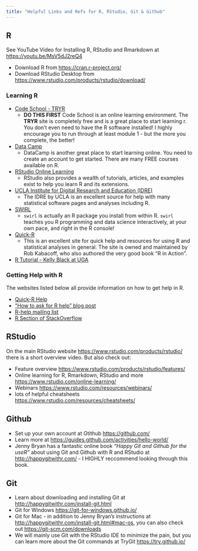 ```yaml
---
title: "Helpful Links and Refs for R, RStudio, Git & Github"
---
```


## R

See YouTube Video for Installing R, RStudio and Rmarkdown at [https://youtu.be/MsV5dJ2reQ4](https://youtu.be/MsV5dJ2reQ4)

* Download R from [https://cran.r-project.org/](https://cran.r-project.org/)
* Download RStudio Desktop from [https://www.rstudio.com/products/rstudio/download/](https://www.rstudio.com/products/rstudio/download/)


### Learning R

* [Code School - TRYR](http://tryr.codeschool.com/)
    + **DO THIS FIRST** Code School is an online learning environment. The **TRYR** site is completely free and is a great place to start learning r. You don't even need to have the R software installed! I highly encourage you to run through at least module 1 - but the more you complete, the better!
* [Data Camp](https://www.datacamp.com/)
    + DataCamp is another great place to start learning online. You need to create an account to get started. There are many FREE courses available on R.
* [RStudio Online Learning](https://www.rstudio.com/resources/training/online-learning/)
    + RStudio also provides a wealth of tutorials, articles, and examples exist to help you learn R and its extensions.
* [UCLA Institute for Digital Research and Education (IDRE)](http://www.ats.ucla.edu/stat/r/)
    + The IDRE by UCLA is an excellent source for help with many statistical software pages and analyses including R.
* [SWIRL](http://swirlstats.com/)
    + `swirl` is actually an R package you install from within R. `swirl` teaches you R programming and data science interactively, at your own pace, and right in the R console!
* [Quick-R](http://www.statmethods.net/index.html)
    + This is an excellent site for quick help and resources for using R and statistical analyses in general. The site is owned and maintained by Rob Kabacoff, who also authored the very good book "R in Action".
* [R Tutorial - Kelly Black at UGA](http://www.cyclismo.org/tutorial/R/)

### Getting Help with R

The websites listed below all provide information on how to get help in R.

* [Quick-R Help](http://www.statmethods.net/interface/help.html)
* ["How to ask for R help" blog post](http://blog.revolutionanalytics.com/2014/01/how-to-ask-for-r-help.html)
* [R-help mailing list](https://stat.ethz.ch/mailman/listinfo/r-help)
* [R Section of StackOverflow](http://stackoverflow.com/questions/tagged/r)
 
## RStudio

On the main RStudio website [https://www.rstudio.com/products/rstudio/](https://www.rstudio.com/products/rstudio/) there is a short overview video. But also check out:

* Feature overview [https://www.rstudio.com/products/rstudio/features/](https://www.rstudio.com/products/rstudio/features/)
* Online learning for R, Rmarkdown, RStudio and more [https://www.rstudio.com/online-learning/](https://www.rstudio.com/online-learning/)
* Webinars [https://www.rstudio.com/resources/webinars/](https://www.rstudio.com/resources/webinars/)
* lots of helpful cheatsheets [https://www.rstudio.com/resources/cheatsheets/](https://www.rstudio.com/resources/cheatsheets/)

## Github

* Set up your own account at Gtithub [https://github.com/](https://github.com/)
* Learn more at [https://guides.github.com/activities/hello-world/](https://guides.github.com/activities/hello-world/)
* Jenny Bryan has a fantastic online book _"Happy Git and Github for the useR"_ about using Git and Github with R and RStudio at [http://happygitwithr.com/](http://happygitwithr.com/) - I HIGHLY reccommend looking through this book.

## Git

* Learn about downloading and installing Git at [http://happygitwithr.com/install-git.html](http://happygitwithr.com/install-git.html)
* Git for Windows [https://git-for-windows.github.io/](https://git-for-windows.github.io/)
* Git for Mac - in addition to Jenny Bryan's instructions at [http://happygitwithr.com/install-git.html#mac-os](http://happygitwithr.com/install-git.html#mac-os), you can also check out [https://git-scm.com/downloads](https://git-scm.com/downloads)
* We will mainly use Git with the RStudio IDE to minimize the pain, but you can learn more about the Git commands at TryGit [https://try.github.io/](https://try.github.io/)



